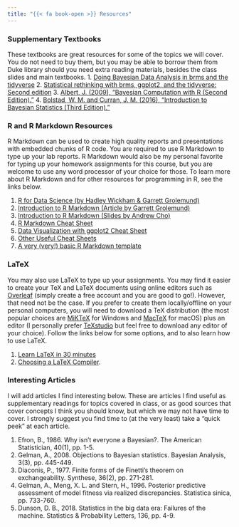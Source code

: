 ```yaml
---
title: "{{< fa book-open >}} Resources"
---
```


### Supplementary Textbooks

These textbooks are great resources for some of the topics we will cover. You do not need to buy them, but you may be able to borrow them from Duke library should you need extra reading materials, besides the class slides and main textbooks.
1. [Doing Bayesian Data Analysis in brms and the tidyverse](https://bookdown.org/ajkurz/DBDA_recoded/)
2. [Statistical rethinking with brms, ggplot2, and the tidyverse: Second edition](https://bookdown.org/content/4857/)
3. [Albert, J. (2009), "Bayesian Computation with R (Second Edition)."](https://www.amazon.com/Bayesian-Computation-R-Use/dp/0387922970)
4. [Bolstad, W. M. and Curran, J. M. (2016), "Introduction to Bayesian Statistics (Third Edition)."](https://www.amazon.com/Introduction-Bayesian-Statistics-William-Bolstad/dp/1118091566)

### R and R Markdown Resources

R Markdown can be used to create high quality reports and presentations with embedded chunks of R code. You are required to use R Markdown to type up your lab reports. R Markdown would also be my personal favorite for typing up your homework assignments for this course, but you are welcome to use any word processor of your choice for those. To learn more about R Markdown and for other resources for programming in R, see the links below. 

1. [R for Data Science (by Hadley Wickham & Garrett Grolemund)](https://r4ds.had.co.nz)
2. [Introduction to R Markdown (Article by Garrett Grolemund)](https://rmarkdown.rstudio.com/articles_intro.html)
3. [Introduction to R Markdown (Slides by Andrew Cho)](http://rpubs.com/andrew-cho/303981)
4. [R Markdown Cheat Sheet](https://www.rstudio.com/wp-content/uploads/2015/02/rmarkdown-cheatsheet.pdf)
5. [Data Visualization with ggplot2 Cheat Sheet](https://www.rstudio.com/wp-content/uploads/2016/11/ggplot2-cheatsheet-2.1.pdf)
6. [Other Useful Cheat Sheets](https://www.rstudio.com/resources/cheatsheets/#import)
7. [A very (very!) basic R Markdown template](https://sta-602l-s20.github.io/Course-Website/labs/resources/LabReport.Rmd)

### LaTeX

You may also use LaTeX to type up your assignments. You may find it easier to create your TeX and LaTeX documents using online editors such as [Overleaf](https://www.overleaf.com) (simply create a free account and you are good to go!). However, that need not be the case. If you prefer to create them locally/offline on your personal computers, you will need to download a TeX distribution (the most popular choices are [MiKTeX](https://miktex.org/download) for Windows and [MacTeX](http://www.tug.org/mactex/) for macOS) plus an editor (I personally prefer [TeXstudio](https://www.texstudio.org) but feel free to download any editor of your choice). Follow the links below for some options, and to also learn how to use LaTeX.

1. [Learn LaTeX in 30 minutes](https://www.overleaf.com/learn/latex/Learn_LaTeX_in_30_minutes)
2. [Choosing a LaTeX Compiler](https://www.overleaf.com/learn/latex/Choosing_a_LaTeX_Compiler).

### Interesting Articles

I will add articles I find interesting below. These are articles I find useful as supplementary readings for topics covered in class, or as good sources that cover concepts I think you should know, but which we may not have time to cover. I strongly suggest you find time to (at the very least) take a "quick peek" at each article.

1. Efron, B., 1986. Why isn't everyone a Bayesian?. The American Statistician, 40(1), pp. 1-5.
2. Gelman, A., 2008. Objections to Bayesian statistics. Bayesian Analysis, 3(3), pp. 445-449.
3. Diaconis, P., 1977. Finite forms of de Finetti's theorem on exchangeability. Synthese, 36(2), pp. 271-281.
4. Gelman, A., Meng, X. L. and Stern, H., 1996. Posterior predictive assessment of model fitness via realized discrepancies. Statistica sinica, pp. 733-760.
5. Dunson, D. B., 2018. Statistics in the big data era: Failures of the machine. Statistics & Probability Letters, 136, pp. 4-9.